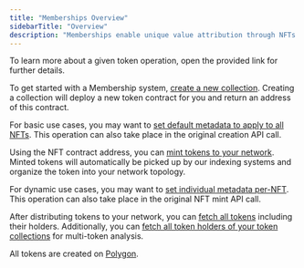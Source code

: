 ```yaml
---
title: "Memberships Overview"
sidebarTitle: "Overview"
description: "Memberships enable unique value attribution through NFTs (ERC-721)."
---
```


<Info>
  To learn more about a given token operation, open the provided link for
  further details.
</Info>

To get started with a Membership system, [create a new collection](/token-api/erc721/post/create).
Creating a collection will deploy a new token contract for you and return an address of this contract.

For basic use cases, you may want to [set default metadata to apply to all NFTs](/token-api/erc721/post/defaultMetadata).
This operation can also take place in the original creation API call.

Using the NFT contract address, you can [mint tokens to your network](/token-api/erc721/post/mint).
Minted tokens will automatically be picked up by our indexing systems and organize the token into your network topology.

For dynamic use cases, you may want to [set individual metadata per-NFT](/token-api/erc721/post/individualMetadata).
This operation can also take place in the original NFT mint API call.

After distributing tokens to your network, you can [fetch all tokens](/token-api/erc721/get/tokens) including their holders.
Additionally, you can [fetch all token holders of your token collections](/token-api/holders/holders) for multi-token analysis.

<Note>All tokens are created on [Polygon](https://polygon.technology/).</Note>
